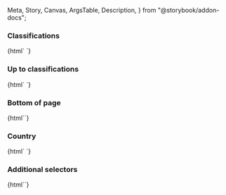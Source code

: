   Meta,
  Story,
  Canvas,
  ArgsTable,
  Description,
} from "@storybook/addon-docs";

<Meta
  title="Web Components/Classification banner"
  component="ic-classification-banner"
/>

<Description markdown={readme} />

### Classifications

<Canvas>
  <Story name="Classifications">
    {html`<ic-classification-banner inline="true"></ic-classification-banner>
      <ic-classification-banner
        classification="official"
        inline="true"
      ></ic-classification-banner>
      <ic-classification-banner
        classification="official-sensitive"
        inline="true"
      ></ic-classification-banner>
      <ic-classification-banner
        classification="secret"
        inline="true"
      ></ic-classification-banner>
      <ic-classification-banner
        classification="top-secret"
        inline="true"
      ></ic-classification-banner>`}
  </Story>
</Canvas>

### Up to classifications

<Canvas>
  <Story name="Up to">
    {html`<ic-classification-banner inline="true"></ic-classification-banner>
      <ic-classification-banner
        classification="official"
        inline="true"
        up-to="true"
      ></ic-classification-banner>
      <ic-classification-banner
        classification="official-sensitive"
        inline="true"
        up-to="true"
      ></ic-classification-banner>
      <ic-classification-banner
        classification="secret"
        inline="true"
        up-to="true"
      ></ic-classification-banner>
      <ic-classification-banner
        classification="top-secret"
        inline="true"
        up-to="true"
      ></ic-classification-banner>`}
  </Story>
</Canvas>

### Bottom of page

<Canvas>
  <Story name="Bottom of page">
    {html`<ic-classification-banner
      classification="official"
    ></ic-classification-banner>`}
  </Story>
</Canvas>

### Country

<Canvas>
  <Story name="Country">
    {html`<ic-classification-banner
        classification="official"
        inline="true"
        country="us"
      ></ic-classification-banner>
      <ic-classification-banner
        classification="official"
        inline="true"
        country=""
      ></ic-classification-banner>`}
  </Story>
</Canvas>

### Additional selectors

<Canvas>
  <Story name="Additional selectors">
    {html`<ic-classification-banner
      classification="official"
      inline="true"
      additional-selectors="ukic"
    />`}
  </Story>
</Canvas>
